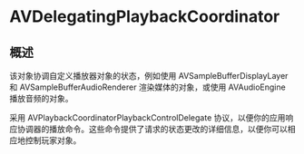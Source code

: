 # AVDelegatingPlaybackCoordinator

<ToBePolishedAfterTranslation />

<OriginalSource
  title="AVDelegatingPlaybackCoordinator"
  url="https://developer.apple.com/documentation/avfoundation/avdelegatingplaybackcoordinator"
  summary="播放协调器子类，用于协调连接组中自定义播放器对象的播"
/>

## 概述

该对象协调自定义播放器对象的状态，例如使用 AVSampleBufferDisplayLayer 和 AVSampleBufferAudioRenderer 渲染媒体的对象，或使用 AVAudioEngine 播放音频的对象。

采用 AVPlaybackCoordinatorPlaybackControlDelegate 协议，以便你的应用响应协调器的播放命令。这些命令提供了请求的状态更改的详细信息，以便你可以相应地控制玩家对象。

<Figure src={require("./image_1.png")} size={720} />
